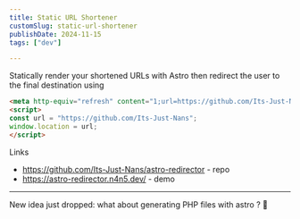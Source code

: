 ```yaml
---
title: Static URL Shortener
customSlug: static-url-shortener
publishDate: 2024-11-15
tags: ["dev"]

---
```


Statically render your shortened URLs with Astro then redirect the user to the final destination using 

```html
<meta http-equiv="refresh" content="1;url=https://github.com/Its-Just-Nans">
<script>
const url = "https://github.com/Its-Just-Nans";
window.location = url;
</script>
```

Links

- https://github.com/Its-Just-Nans/astro-redirector - repo
- https://astro-redirector.n4n5.dev/ - demo

---


<Thought>
New idea just dropped: what about generating PHP files with astro ? 🤔
</Thought>
